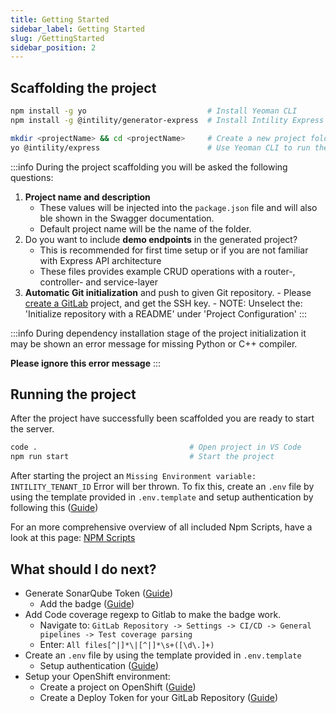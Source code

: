 ```yaml
---
title: Getting Started
sidebar_label: Getting Started
slug: /GettingStarted
sidebar_position: 2
---
```


## Scaffolding the project

```bash
npm install -g yo                           # Install Yeoman CLI
npm install -g @intility/generator-express  # Install Intility Express project generator

mkdir <projectName> && cd <projectName>     # Create a new project folder
yo @intility/express                        # Use Yeoman CLI to run the template generator
```

:::info
During the project scaffolding you will be asked the following questions:

1. **Project name and description**
   - These values will be injected into the `package.json` file and will also ble shown in the Swagger documentation.
   - Default project name will be the name of the folder.
2. Do you want to include **demo endpoints** in the generated project?
   - This is recommended for first time setup or if you are not familiar with Express API architecture
   - These files provides example CRUD operations with a router-, controller- and service-layer
3. **Automatic Git initialization** and push to given Git repository. - Please [create a GitLab](https://gitlab.intility.com/projects/new?namespace_id=978#blank_project) project, and get the SSH key. - NOTE: Unselect the: 'Initialize repository with a README' under 'Project Configuration'
   :::

:::info
During dependency installation stage of the project initialization it may be shown an error message for missing Python or C++ compiler.

**Please ignore this error message**
:::

## Running the project

After the project have successfully been scaffolded you are ready to start the server.

```bash
code .                                  # Open project in VS Code
npm run start                           # Start the project
```

After starting the project an `Missing Environment variable: INTILITY_TENANT_ID` Error will ber thrown.
To fix this, create an `.env` file by using the template provided in `.env.template` and setup authentication by following this ([Guide](./setup/ApplicationRegistrations))

For an more comprehensive overview of all included Npm Scripts, have a look at this page: [NPM Scripts](./NpmScripts)

## What should I do next?

- Generate SonarQube Token ([Guide](https://create.intility.app/react/configuration/sonarqube))
  - Add the badge ([Guide](https://gitlab.intility.com/digital-telco/sonarqube/sonarqube-badge-proxy/-/blob/master/README.md))
- Add Code coverage regexp to Gitlab to make the badge work.
  - Navigate to: `GitLab Repository -> Settings -> CI/CD -> General pipelines -> Test coverage parsing`
  - Enter: `All files[^|]*\|[^|]*\s+([\d\.]+)`
- Create an `.env` file by using the template provided in `.env.template`
  - Setup authentication ([Guide](./setup/ApplicationRegistrations))
- Setup your OpenShift environment:
  - Create a project on OpenShift ([Guide](https://create.intility.app/react/configuration/deploy))
  - Create a Deploy Token for your GitLab Repository ([Guide](https://create.intility.app/react/configuration/gitlab#add-gitlab-deploy-token))
